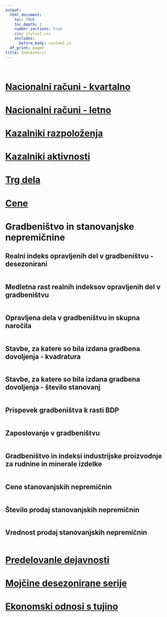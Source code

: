```yaml
---
output:
  html_document:
    toc: TRUE
    toc_depth: 2
    number_sections: true
    css: styles2.css
    includes:
      before_body: custom2.js
  df_print: paged
title: Indikatorji
---
```

```r
```

```r
```


# [Nacionalni računi - kvartalno](01-nacionalni_kvartalno.html#NacionalniKvartalno)
# [Nacionalni računi - letno](02-nacionalni_letno.html#NacionalniLetno)
# [Kazalniki razpoloženja](03-kazalniki_razpolozenja.html#KazalnikiRazpolozenja)
# [Kazalniki aktivnosti](04-kazalniki_aktivnosti.html#KazalnikiAktivnosti)
# [Trg dela](05-trg_dela.html#TrgDela)
# [Cene](06-cene.html#Cene)
# Gradbeništvo in stanovanjske nepremičnine {#Gradbenistvo}


## Realni indeks opravljenih del v gradbeništvu - desezonirani
```r
```

## Medletna rast realnih indeksov opravljenih del v gradbeništvu

```r
```


## Opravljena dela v gradbeništvu in skupna naročila

```r
```

## Stavbe, za katere so bila izdana gradbena dovoljenja - kvadratura

```r
```


## Stavbe, za katere so bila izdana gradbena dovoljenja - število stanovanj

```r
```


## Prispevek gradbeništva k rasti BDP

```r
```

## Zaposlovanje v gradbeništvu

```r
```

## Gradbeništvo in indeksi industrijske proizvodnje za rudnine in minerale izdelke

```r
```


## Cene stanovanjskih nepremičnin

```r
```
## Število prodaj stanovanjskih nepremičnin

```r
```
## Vrednost prodaj stanovanjskih nepremičnin

```r
```

# [Predelovanle dejavnosti](08-predelovalne_dejavnosti.html#PredelovalneDejavnosti)
# [Mojčine desezonirane serije](09-mojca.html#Mojca)
# [Ekonomski odnosi s tujino](10-tujina.html#Tujina)

